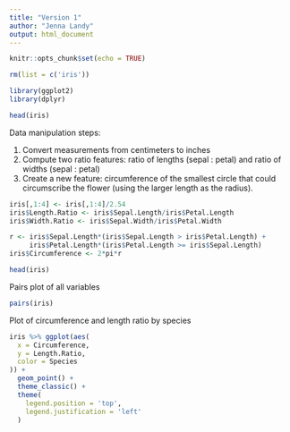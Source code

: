 ```yaml
---
title: "Version 1"
author: "Jenna Landy"
output: html_document
---
```


```r
knitr::opts_chunk$set(echo = TRUE)

rm(list = c('iris'))
```

```r
library(ggplot2)
library(dplyr)
```

```r
head(iris)
```


Data manipulation steps:

1. Convert measurements from centimeters to inches
2. Compute two ratio features: ratio of lengths (sepal : petal) and ratio of widths (sepal : petal)
3. Create a new feature: circumference of the smallest circle that could circumscribe the flower (using the larger length as the radius).

```r
iris[,1:4] <- iris[,1:4]/2.54
iris$Length.Ratio <- iris$Sepal.Length/iris$Petal.Length
iris$Width.Ratio <- iris$Sepal.Width/iris$Petal.Width

r <- iris$Sepal.Length*(iris$Sepal.Length > iris$Petal.Length) + 
     iris$Petal.Length*(iris$Petal.Length >= iris$Sepal.Length)
iris$Circumference <- 2*pi*r
```

```r
head(iris)
```

Pairs plot of all variables

```r
pairs(iris)
```

Plot of circumference and length ratio by species

```r
iris %>% ggplot(aes(
  x = Circumference, 
  y = Length.Ratio, 
  color = Species
)) +
  geom_point() +
  theme_classic() +
  theme(
    legend.position = 'top',
    legend.justification = 'left'
  )
```







